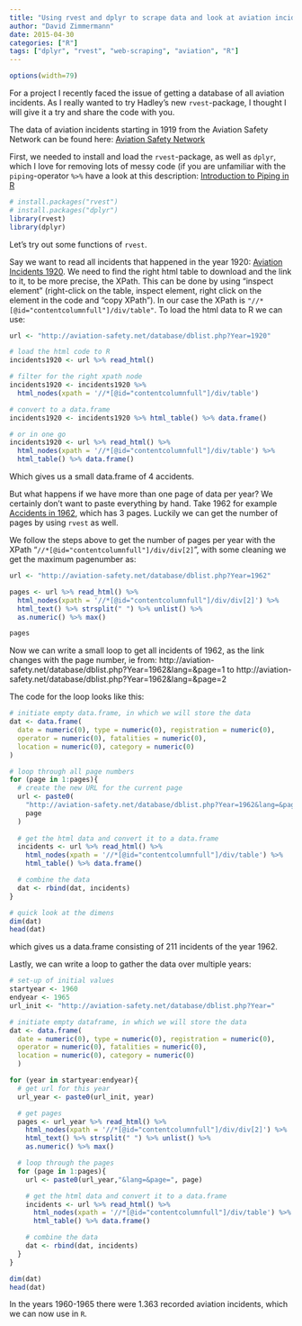 ```yaml
---
title: "Using rvest and dplyr to scrape data and look at aviation incidents"
author: "David Zimmermann"
date: 2015-04-30
categories: ["R"]
tags: ["dplyr", "rvest", "web-scraping", "aviation", "R"]
---
```

```r
options(width=79)
```


For a project I recently faced the issue of getting a database of all aviation incidents. As I really wanted to try Hadley's new `rvest`-package, I thought I will give it a try and share the code with you.

The data of aviation incidents starting in 1919 from the Aviation Safety Network can be found here: [Aviation Safety Network](http://aviation-safety.net/database/)


First, we needed to install and load the `rvest`-package, as well as `dplyr`, which I love for removing lots of messy code (if you are unfamiliar with the `piping`-operator `%>%` have a look at this description: [Introduction to Piping in R](http://www.r-statistics.com/2014/08/simpler-r-coding-with-pipes-the-present-and-future-of-the-magrittr-package/)

```r
# install.packages("rvest")
# install.packages("dplyr")
library(rvest)
library(dplyr)
```

Let's try out some functions of `rvest`.

Say we want to read all incidents that happened in the year 1920: [Aviation Incidents 1920](http://aviation-safety.net/database/dblist.php?Year=1920). We need to find the right html table to download and the link to it, to be more precise, the XPath. This can be done by using "inspect element" (right-click on the table, inspect element, right click on the element in the code and "copy XPath"). In our case the XPath is
`"//*[@id="contentcolumnfull"]/div/table"`.
To load the html data to R we can use:

```r
url <- "http://aviation-safety.net/database/dblist.php?Year=1920"

# load the html code to R
incidents1920 <- url %>% read_html() 

# filter for the right xpath node
incidents1920 <- incidents1920 %>% 
  html_nodes(xpath = '//*[@id="contentcolumnfull"]/div/table') 

# convert to a data.frame
incidents1920 <- incidents1920 %>% html_table() %>% data.frame()

# or in one go
incidents1920 <- url %>% read_html() %>% 
  html_nodes(xpath = '//*[@id="contentcolumnfull"]/div/table') %>% 
  html_table() %>% data.frame()
```

Which gives us a small data.frame of 4 accidents.

But what happens if we have more than one page of data per year? We certainly don't want to paste everything by hand. Take 1962 for example [Accidents in 1962](http://aviation-safety.net/database/dblist.php?Year=1962), which has 3 pages. Luckily we can get the number of pages by using `rvest` as well.

We follow the steps above to get the number of pages per year with the XPath "`//*[@id="contentcolumnfull"]/div/div[2]`", with some cleaning we get the maximum pagenumber as:

```r
url <- "http://aviation-safety.net/database/dblist.php?Year=1962"

pages <- url %>% read_html() %>%
  html_nodes(xpath = '//*[@id="contentcolumnfull"]/div/div[2]') %>%
  html_text() %>% strsplit(" ") %>% unlist() %>%
  as.numeric() %>% max()

pages
```

Now we can write a small loop to get all incidents of 1962, as the link changes with the page number, ie from:
http://aviation-safety.net/database/dblist.php?Year=1962&lang=&page=1
to
http://aviation-safety.net/database/dblist.php?Year=1962&lang=&page=2

The code for the loop looks like this:

```r
# initiate empty data.frame, in which we will store the data
dat <- data.frame(
  date = numeric(0), type = numeric(0), registration = numeric(0),
  operator = numeric(0), fatalities = numeric(0),
  location = numeric(0), category = numeric(0)
)

# loop through all page numbers
for (page in 1:pages){
  # create the new URL for the current page
  url <- paste0(
    "http://aviation-safety.net/database/dblist.php?Year=1962&lang=&page=", 
    page
  )
  
  # get the html data and convert it to a data.frame
  incidents <- url %>% read_html() %>%
    html_nodes(xpath = '//*[@id="contentcolumnfull"]/div/table') %>%
    html_table() %>% data.frame()

  # combine the data
  dat <- rbind(dat, incidents)
}

# quick look at the dimens
dim(dat)
head(dat)
```

which gives us a data.frame consisting of 211 incidents of the year 1962.

Lastly, we can write a loop to gather the data over multiple years:

```r
# set-up of initial values
startyear <- 1960
endyear <- 1965
url_init <- "http://aviation-safety.net/database/dblist.php?Year="

# initiate empty dataframe, in which we will store the data
dat <- data.frame(
  date = numeric(0), type = numeric(0), registration = numeric(0),
  operator = numeric(0), fatalities = numeric(0),
  location = numeric(0), category = numeric(0)
  )

for (year in startyear:endyear){
  # get url for this year
  url_year <- paste0(url_init, year)

  # get pages
  pages <- url_year %>% read_html() %>%
    html_nodes(xpath = '//*[@id="contentcolumnfull"]/div/div[2]') %>%
    html_text() %>% strsplit(" ") %>% unlist() %>%
    as.numeric() %>% max()

  # loop through the pages
  for (page in 1:pages){
    url <- paste0(url_year,"&lang=&page=", page)

    # get the html data and convert it to a data.frame
    incidents <- url %>% read_html() %>%
      html_nodes(xpath = '//*[@id="contentcolumnfull"]/div/table') %>%
      html_table() %>% data.frame()

    # combine the data
    dat <- rbind(dat, incidents)
  }
}

dim(dat)
head(dat)
```

In the years 1960-1965 there were 1.363 recorded aviation incidents, which we can now use in `R`.